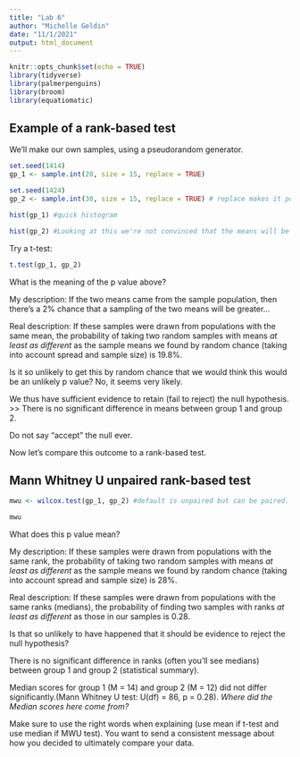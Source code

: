 ```yaml
---
title: "Lab 6"
author: "Michelle Geldin"
date: "11/1/2021"
output: html_document
---
```


```r
knitr::opts_chunk$set(echo = TRUE)
library(tidyverse)
library(palmerpenguins)
library(broom)
library(equatiomatic)
```

## Example of a rank-based test

We'll make our own samples, using a pseudorandom generator.

```r
set.seed(1414)
gp_1 <- sample.int(20, size = 15, replace = TRUE)

set.seed(1424)
gp_2 <- sample.int(30, size = 15, replace = TRUE) # replace makes it possible to pull the same number multiple times
```

```r
hist(gp_1) #quick histogram

hist(gp_2) #Looking at this we're not convinced that the means will be normally distributed.
```

Try a t-test:
```r
t.test(gp_1, gp_2)
```
What is the meaning of the p value above? 

My description: If the two means came from the sample population, then there's a 2% chance that a sampling of the two means will be greater...

Real description: If these samples were drawn from populations with the same mean, the probability of taking two random samples with means *at least as different* as the sample means we found by random chance (taking into account spread and sample size) is 19.8%.

Is it so unlikely to get this by random chance that we would think this would be an unlikely p value? No, it seems very likely.

We thus have sufficient evidence to retain (fail to reject) the null hypothesis. >> There is no significant difference in means between group 1 and group 2.

Do not say "accept" the null ever.

Now let's compare this outcome to a rank-based test.

## Mann Whitney U unpaired rank-based test

```r
mwu <- wilcox.test(gp_1, gp_2) #default is unpaired but can be paired. If there are matching samples then there are ties in the ranks and then it makes an approximation. You can disregard that warning message.

mwu
```
What does this p value mean?

My description: If these samples were drawn from populations with the same rank, the probability of taking two random samples with means *at least as different* as the sample means we found by random chance (taking into account spread and sample size) is 28%.

Real description: If these samples were drawn from populations with the same ranks (medians), the probability of finding two samples with ranks *at least as different* as those in our samples is 0.28. 

Is that so unlikely to have happened that it should be evidence to reject the null hypothesis?

There is no significant difference in ranks (often you'll see medians) between group 1 and group 2 (statistical summary).

Median scores for group 1 (M = 14) and group 2 (M = 12) did not differ significantly.(Mann Whitney U test: U(df) = 86, p = 0.28). *Where did the Median scores here come from?*

Make sure to use the right words when explaining (use mean if t-test and use median if MWU test). You want to send a consistent message about how you decided to ultimately compare your data.
